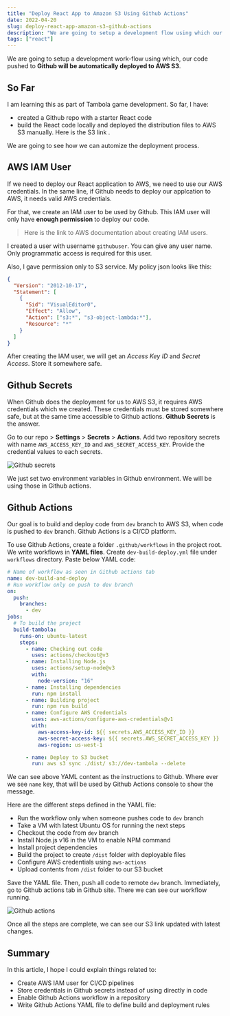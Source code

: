 ```yaml
---
title: "Deploy React App to Amazon S3 Using Github Actions"
date: 2022-04-20
slug: deploy-react-app-amazon-s3-github-actions
description: "We are going to setup a development flow using which our code pushed to Github will be automatically deployed to AWS S3. We will be using Github Actions to trigger events."
tags: ["react"]
---
```



We are going to setup a development work-flow using which, our code pushed to **Github will be automatically deployed to AWS S3**.

## So Far

I am learning this as part of <Link to="/articles/tambola-game-development-part-1">Tambola game development</Link>. So far, I have:

- created a Github repo with a starter React code
- build the React code locally and deployed the distribution files to AWS S3 manually. Here is the S3 <Olink link="http://dev-tambola.s3-website-us-west-1.amazonaws.com/">
  link
  </Olink>.

We are going to see how we can automize the deployment process.

## AWS IAM User

If we need to deploy our React application to AWS, we need to use our AWS credentials. In the same line, if Github needs to deploy our applcation to AWS, it needs valid AWS credentials.

For that, we create an IAM user to be used by Github. This IAM user will only have **enough permission** to deploy our code.

> Here is the <Olink link="https://docs.aws.amazon.com/IAM/latest/UserGuide/id_users_create.html">link</Olink> to AWS documentation about creating IAM users.

I created a user with username `githubuser`. You can give any user name. Only programmatic access is required for this user.

Also, I gave permission only to S3 service. My policy json looks like this:

```json
{
  "Version": "2012-10-17",
  "Statement": [
    {
      "Sid": "VisualEditor0",
      "Effect": "Allow",
      "Action": ["s3:*", "s3-object-lambda:*"],
      "Resource": "*"
    }
  ]
}
```

After creating the IAM user, we will get an _Access Key ID_ and _Secret Access_. Store it somewhere safe.

## Github Secrets

When Github does the deployment for us to AWS S3, it requires AWS credentials which we created. These credentials must be stored somewhere safe, but at the same time accessible to Github actions. **Github Secrets** is the answer.

Go to our repo > **Settings** > **Secrets** > **Actions**. Add two repository secrets with name `AWS_ACCESS_KEY_ID` and `AWS_SECRET_ACCESS_KEY`. Provide the credential values to each secrets.

<Image src={imgGithubSecrets} alt="Github secrets" />

We just set two environment variables in Github environment. We will be using those in Github actions.

## Github Actions

Our goal is to build and deploy code from `dev` branch to AWS S3, when code is pushed to `dev` branch. Github Actions is a CI/CD platform.

To use Github Actions, create a folder `.github/workflows` in the project root. We write workflows in **YAML files**. Create `dev-build-deploy.yml` file under `workflows` directory. Paste below YAML code:

```yml
# Name of workflow as seen in Github actions tab
name: dev-build-and-deploy
# Run workflow only on push to dev branch
on:
  push:
    branches:
      - dev
jobs:
  # To build the project
  build-tambola:
    runs-on: ubuntu-latest
    steps:
      - name: Checking out code
        uses: actions/checkout@v3
      - name: Installing Node.js
        uses: actions/setup-node@v3
        with:
          node-version: "16"
      - name: Installing dependencies
        run: npm install
      - name: Building project
        run: npm run build
      - name: Configure AWS Credentials
        uses: aws-actions/configure-aws-credentials@v1
        with:
          aws-access-key-id: ${{ secrets.AWS_ACCESS_KEY_ID }}
          aws-secret-access-key: ${{ secrets.AWS_SECRET_ACCESS_KEY }}
          aws-region: us-west-1

      - name: Deploy to S3 bucket
        run: aws s3 sync ./dist/ s3://dev-tambola --delete
```

We can see above YAML content as the instructions to Github. Where ever we see `name` key, that will be used by Github Actions console to show the message.

Here are the different steps defined in the YAML file:

- Run the workflow only when someone pushes code to `dev` branch
- Take a VM with latest Ubuntu OS for running the next steps
- Checkout the code from `dev` branch
- Install Node.js v16 in the VM to enable NPM command
- Install project dependencies
- Build the project to create `/dist` folder with deployable files
- Configure AWS credentials using `aws-actions`
- Upload contents from `/dist` folder to our S3 bucket

Save the YAML file. Then, push all code to remote `dev` branch. Immediately, go to Github actions tab in Github site. There we can see our workflow running.

<Image src={imgGithubActions} alt="Github actions" />

Once all the steps are complete, we can see our S3 <Olink link="http://dev-tambola.s3-website-us-west-1.amazonaws.com">link</Olink> updated with latest changes.

## Summary

In this article, I hope I could explain things related to:

- Create AWS IAM user for CI/CD pipelines
- Store credentials in Github secrets instead of using directly in code
- Enable Github Actions workflow in a repository
- Write Github Actions YAML file to define build and deployment rules
